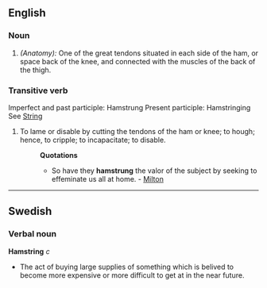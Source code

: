 ==English==
===Noun===
#''(Anatomy):'' One of the great tendons situated in each side of the ham, or space back of the knee, and connected with the muscles of the back of the thigh.
===Transitive verb===
Imperfect and past participle: Hamstrung
Present participle: Hamstringing 
See [[String]]
#To lame or disable by cutting the tendons of the ham or knee; to hough; hence, to cripple; to incapacitate; to disable.
#:'''Quotations'''
#:*So have they <b>hamstrung</b> the valor of the subject by seeking to effeminate us all at home. - [[Milton]]



----
==Swedish==
===Verbal noun===
'''Hamstring''' ''c''

*The act of buying large supplies of something which is belived to become more expensive or more difficult to get at in the near future.